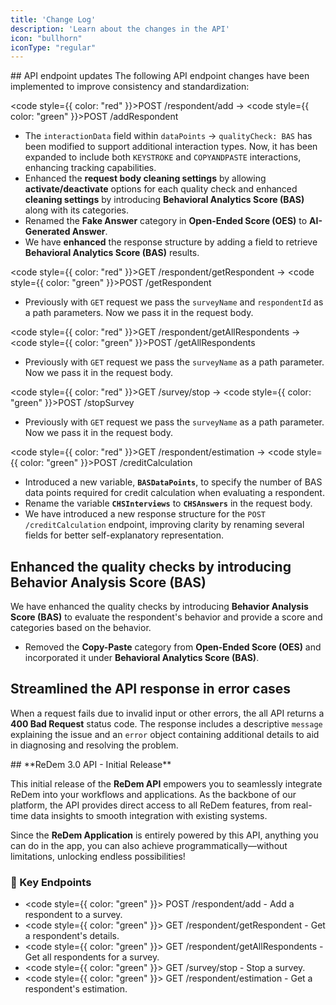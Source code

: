 ```yaml
---
title: 'Change Log'
description: 'Learn about the changes in the API'
icon: "bullhorn"
iconType: "regular"
---
```


<Update label="2025-03-05" description="Unversioned changes">
  ## API endpoint updates
  The following API endpoint changes have been implemented to improve consistency and standardization:

  <code style={{ color: "red" }}>POST /respondent/add</code> → <code style={{ color: "green" }}>POST /addRespondent</code> <br/>
  - The `interactionData` field within `dataPoints` → `qualityCheck: BAS` has been modified to support additional interaction types. Now, it has been expanded to include both `KEYSTROKE` and `COPYANDPASTE` interactions, enhancing tracking capabilities.
  - Enhanced the **request body cleaning settings** by allowing **activate/deactivate** options for each quality check and enhanced **cleaning settings** by introducing **Behavioral Analytics Score (BAS)** along with its categories.
  - Renamed the **Fake Answer** category in **Open-Ended Score (OES)** to **AI-Generated Answer**.
  - We have **enhanced** the response structure by adding a field to retrieve **Behavioral Analytics Score (BAS)** results.

  <code style={{ color: "red" }}>GET /respondent/getRespondent</code> → <code style={{ color: "green" }}>POST /getRespondent</code> <br/>
  - Previously with `GET` request we pass the `surveyName` and `respondentId` as a path parameters. Now we pass it in the request body. 
  
  <code style={{ color: "red" }}>GET /respondent/getAllRespondents</code> → <code style={{ color: "green" }}>POST /getAllRespondents</code> <br/>
  - Previously with `GET` request we pass the `surveyName` as a path parameter. Now we pass it in the request body.

  <code style={{ color: "red" }}>GET /survey/stop</code> → <code style={{ color: "green" }}>POST /stopSurvey</code> <br/>
  - Previously with `GET` request we pass the `surveyName` as a path parameter. Now we pass it in the request body.

  <code style={{ color: "red" }}>GET /respondent/estimation</code> → <code style={{ color: "green" }}>POST /creditCalculation</code> <br/>
  - Introduced a new variable, **`BASDataPoints`**, to specify the number of BAS data points required for credit calculation when evaluating a respondent.
  - Rename the variable **`CHSInterviews`** to **`CHSAnswers`** in the request body.
  - We have introduced a new response structure for the `POST /creditCalculation` endpoint, improving clarity by renaming several fields for better self-explanatory representation.

  ## Enhanced the quality checks by introducing Behavior Analysis Score (BAS)
  We have enhanced the quality checks by introducing **Behavior Analysis Score (BAS)** to evaluate the respondent's behavior and provide a score and categories based on the behavior.
  - Removed the **Copy-Paste** category from **Open-Ended Score (OES)** and incorporated it under **Behavioral Analytics Score (BAS)**.

  ## Streamlined the API response in error cases
  When a request fails due to invalid input or other errors, the all API returns a **400 Bad Request** status code. The response includes a descriptive `message` explaining the issue and an `error` object containing additional details to aid in diagnosing and resolving the problem.
</Update>

<Update label="2025-02-20" description="V3 (Beta)">
  ## **ReDem 3.0 API - Initial Release**  

  This initial release of the **ReDem API** empowers you to seamlessly integrate ReDem into your workflows and applications. As the backbone of our platform, the API provides direct access to all ReDem features, from real-time data insights to smooth integration with existing systems.  

  Since the **ReDem Application** is entirely powered by this API, anything you can do in the app, you can also achieve programmatically—without limitations, unlocking endless possibilities!

  ### 🎉 Key Endpoints
  - <code style={{ color: "green" }}> POST /respondent/add</code> - Add a respondent to a survey.
  - <code style={{ color: "green" }}> GET /respondent/getRespondent</code> - Get a respondent's details.
  - <code style={{ color: "green" }}> GET /respondent/getAllRespondents</code> - Get all respondents for a survey.
  - <code style={{ color: "green" }}> GET /survey/stop</code> - Stop a survey.
  - <code style={{ color: "green" }}> GET /respondent/estimation</code> - Get a respondent's estimation.



</Update>





